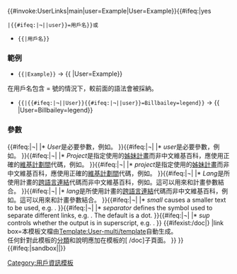 {{#invoke:UserLinks|main|user=Example|User=Example}}{{#ifeq:{{{doc<noinclude>|yes</noinclude>}}}|yes
 |{{documentation
  |content=
{{lua|Module:UserLinks}}

這是一個維基百科內部的用戶連結模板。

=== 用法 ===
用戶名的定義可介由指名或未指名的參數。
* <code><nowiki>{{</nowiki>{{BASEPAGENAME}}<nowiki>|</nowiki>{{#ifeq:{{{User|¬}}}|¬||User}}{{#ifeq:{{{user|¬}}}|¬||user}}<nowiki>=用戶名}}</nowiki></code>或
* <code><nowiki>{{</nowiki>{{BASEPAGENAME}}<nowiki>|用戶名}}</nowiki></code>

=== 範例 ===
* <code><nowiki>{{</nowiki>{{BASEPAGENAME}}<nowiki>|Example}}</nowiki></code>  → {{ {{BASEPAGENAME}}|User=Example}}

在用戶名包含 = 號的情況下，較前面的語法會被採納。
* <code><nowiki>{{</nowiki>{{BASEPAGENAME}}<nowiki>|</nowiki>{{#ifeq:{{{User|¬}}}|¬||User}}{{#ifeq:{{{user|¬}}}|¬||user}}<nowiki>=Billbailey=legend}}</nowiki></code> → {{ {{BASEPAGENAME}}|User=Billbailey=legend}}

=== 參數 ===
{{#ifeq:{{{User|¬}}}|¬|
|* ''User''是必要參數，例如{{para|User|Example}}。
}}{{#ifeq:{{{user|¬}}}|¬|
|* ''user''是必要參數，例如{{para|user|Example}}。
}}{{#ifeq:{{{Project|¬}}}|¬|
|* ''Project''是指定使用的[[維基百科:姊妹計畫|姊妹計畫]]而非中文維基百科，應使用正確的[[維基百科:維基計劃間鏈接|維基計劃間]]代碼，例如{{para|Project|b}}。
}}{{#ifeq:{{{project|¬}}}|¬|
|* ''project''是指定使用的[[維基百科:姊妹計畫|姊妹計畫]]而非中文維基百科，應使用正確的[[維基百科:維基計劃間鏈接|維基計劃間]]代碼，例如{{para|project|b}}。
}}{{#ifeq:{{{Lang|¬}}}|¬|
|* ''Lang''是所使用計畫的[[幫助:跨語言連結|跨語言連結]]代碼而非中文維基百科，例如{{para|Lang|es}}。這可以用來和計畫參數結合。
}}{{#ifeq:{{{lang|¬}}}|¬|
|* ''lang''是所使用計畫的[[幫助:跨語言連結|跨語言連結]]代碼而非中文維基百科，例如{{para|lang|es}}。這可以用來和計畫參數結合。
}}{{#ifeq:{{{small|¬}}}|¬|
|* ''small'' causes a smaller text to be used, e.g. {{para|small|yes}}.
}}{{#ifeq:{{{separator|¬}}}|¬|
|* ''separator'' defines the symbol used to separate different links, e.g. {{para|separator|pipe}}. The default is a dot.
}}{{#ifeq:{{{sup|¬}}}|¬|
|* ''sup'' controls whether the output is in superscript, e.g. {{para|sup|yes}}.
}}
{{#ifexist:{{FULLPAGENAME}}/doc|{{{{FULLPAGENAME}}/doc}}}}
{{Userspace linking templates}}
|link box=本模板文檔由[[Template:User-multi/template]]自動生成。
<br>任何針對此模板的[[WP:CAT|分類]]和說明應加在模板的[{{fullurl:{{FULLPAGENAME}}/doc|action=edit&preload=Template:Category_interwiki/preload}} /doc]子頁面。
}}
}}<includeonly>{{#ifeq:{{SUBPAGENAME}}|sandbox||[[Category:用戶資訊模板]]}}</includeonly>